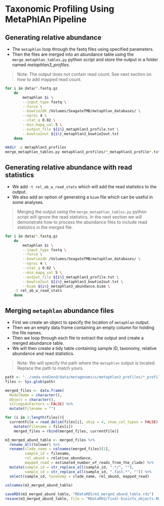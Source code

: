# Taxonomic Profiling Using MetaPhlAn Pipeline {#metaphlan-pipeline}

## Generating relative abundance {#rel-abund-noread_stats}
- The `metaphlan` loop through the fastq files using specified parameters.
- Then the files are merged into an abundance table using the `merge_metaphlan_tables.py` python script and store the output in a folder named *metaphlan3_profiles*.

> Note: The output does not contain read count. See next section on how to add mapped read count.

```bash
for i in data/*.fastq.gz
	do 
		metaphlan $i \
		--input_type fastq \
		--force \
		--bowtie2db /Volumes/SeagateTMB/metaphlan_databases/ \
		--nproc 4 \
		--stat_q 0.02 \
		--min_mapq_val 5 \
		--output_file ${i%}_metaphlan3_profile.txt \
		--bowtie2out ${i%}_metaphlan3_bowtie2out.txt
	done
	
mkdir -p metaphlan3_profiles
merge_metaphlan_tables.py metaphlan3_profiles/*_metaphlan3_profile*.txt > metaphlan3_profiles/merged_abundance_table.txt

```

## Generating relative abundance with read statistics {#rel-abund-read_stats}
- We add `-t rel_ab_w_read_stats` which will add the read statistics to the output.
- We also add an option of generating a `biom` file which can be useful in some analyses.

> Merging the output using the `merge_metaphlan_tables.py` python script will ignore the read statistics. In the next section we will demonstrate how to process the abundance files to include read statistics in the merged file.


```bash
for i in data/*.fastq.gz
	do 
		metaphlan $i \
		--input_type fastq \
		--force \
		--bowtie2db /Volumes/SeagateTMB/metaphlan_databases/ \
		--nproc 4 \
		--stat_q 0.02 \
		--min_mapq_val 5 \
		--output_file ${i%}_metaphlan3_profile.txt \
		--bowtie2out ${i%}_metaphlan3_bowtie2out.txt \
		--biom ${i%}_metaphlan3_abundance.biom \
    -t rel_ab_w_read_stats
	done
```

## Merging `metaphlan` abundance files
- First we create an object to specify the location of `metaphlan` output.
- Then we an empty data frame containing an empty column for holding the file names.
- Then we loop through each file to extract the output and create a merged abundance table.
- We will then create a tidy table containing sample ID, taxonomy, relative abundance and read statistics.

> Note: We will specify the path where the `metaphlan` output is located. Replace the path to match yours.

```r
path <- "../smda-end2end/data/metagenomics/metaphlan3_profiles/*_profile.txt"
files <- Sys.glob(path)

merged_files <- data.frame(
  ModelName = character(), 
  Object = character(), 
  stringsAsFactors = FALSE) %>%
  mutate(Filename = "")

for (i in 1:length(files)){
  currentFile = read_delim(files[i], skip = 4, show_col_types = FALSE) %>% 
    mutate(Filename = files[i])
    merged_files = rbind(merged_files, currentFile)}

m3_merged_abund_table <- merged_files %>% 
  rename_all(tolower) %>%
  rename(clade_name = colnames(merged_files)[1],
         sample_id = filename,
         rel_abund = relative_abundance, 
         mapped_read = estimated_number_of_reads_from_the_clade) %>% 
  mutate(sample_id = str_replace_all(sample_id, ".*/", ""),
         sample_id = str_replace_all(sample_id, ".fast.*", "")) %>%
  select(sample_id, taxonomy = clade_name, rel_abund, mapped_read)
    
colnames(m3_merged_abund_table)

saveRDS(m3_merged_abund_table, "RDataRDS/m3_merged_abund_table.rds")
resave(m3_merged_abund_table, file = "RDataRDS/final-bioinfo_objects.RData")
```



